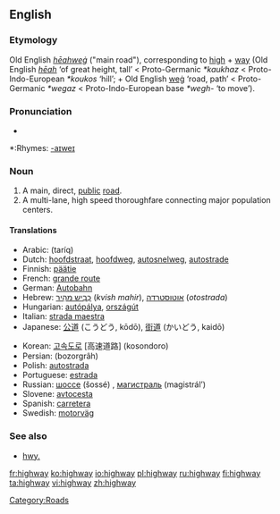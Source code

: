{{wikipedia}}
==English==
===Etymology===
Old English ''[[heahweg|hēahweġ]]'' ("main road"), corresponding to [[high]] + [[way]] (Old English ''[[heah|hēah]]'' ‘of great height, tall’ < Proto-Germanic ''*kaukhaz'' < Proto-Indo-European ''*koukos'' ‘hill’; + Old English [[weg#Old English|weġ]] ‘road, path’ < Proto-Germanic ''*wegaz'' < Proto-Indo-European base ''*wegh-'' ‘to move’).

===Pronunciation===
{{IPA|/ˈhaɪweɪ/}}
*{{audio|en-us-highway.ogg|Audio (US)}}

*:Rhymes: [[Rhymes:English:-aɪweɪ|-aɪweɪ]]

===Noun===
{{en-noun}}

# A main, direct, [[public]] [[road]].
# A multi-lane, high speed thoroughfare connecting major population centers.

====Translations====
{{top}}
*Arabic: {{ARchar|[[طريق]]}} (taríq) {{m}}
*Dutch: [[hoofdstraat]], [[hoofdweg]], [[autosnelweg]], [[autostrade]]
*Finnish: [[päätie]]
*French: [[grande route]] {{f}}
*German: [[Autobahn]] {{f}}
*Hebrew: [[כְּבִיש מַהִיר]] (''kvish mahir''), [[אוטוסטרדה]] (''otostrada'')
*Hungarian: [[autópálya]], [[országút]]
*Italian: [[strada maestra]] {{f}}
*Japanese: [[公道]] (こうどう, kōdō), [[街道]] (かいどう, kaidō)
{{mid}}
*Korean: [[고속도로]] [高速道路] (kosondoro)
*Persian: {{FAchar|[[بزرگراه]]}} (bozorgrâh)
*Polish: [[autostrada]] {{f}}
*Portuguese: [[estrada]] {{f}}
*Russian: [[шоссе]] (šossé) {{n}}, [[магистраль]] (magistrál’) {{f}}
*Slovene: [[avtocesta]] {{f}}
*Spanish: [[carretera]] {{f}}
*Swedish: [[motorväg]] {{c}}
{{bottom}}

===See also===
*[[hwy.]]

[[Category:Roads]]

[[fr:highway]]
[[ko:highway]]
[[io:highway]]
[[pl:highway]]
[[ru:highway]]
[[fi:highway]]
[[ta:highway]]
[[vi:highway]]
[[zh:highway]]